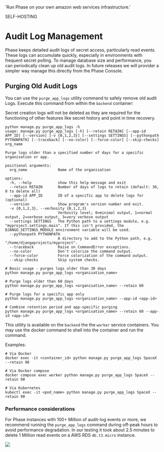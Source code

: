 
  'Run Phase on your own amazon web services infrastructure.'

<Tag variant="small">SELF-HOSTING</Tag>

# Audit Log Management

Phase keeps detailed audit logs of secret access, particularly read events. These logs can accumulate quickly, especially in environments with frequent secret polling. To manage database size and performance, you can periodically clean up old audit logs. In future releases we will provider a simpler way manage this directly from the Phase Console.

## Purging Old Audit Logs

You can use the `purge_app_logs` utility command to safely remove old audit Logs. Execute this command from within the `backend` container:

<Note>
Secret creation logs will not be deleted as they are required for the functioning of other features like secret history and point in time recovery.
</Note>

```fish
python manage.py purge_app_logs -h
usage: manage.py purge_app_logs [-h] [--retain RETAIN] [--app-id APP_ID] [--version] [-v {0,1,2,3}] [--settings SETTINGS] [--pythonpath PYTHONPATH] [--traceback] [--no-color] [--force-color] [--skip-checks] org_name

Purge logs older than a specified number of days for a specific organisation or app.

positional arguments:
  org_name              Name of the organisation

options:
  -h, --help            show this help message and exit
  --retain RETAIN       Number of days of logs to retain (default: 30, 0 to delete all)
  --app-id APP_ID       ID of a specific app to delete logs for (optional)
  --version             Show program's version number and exit.
  -v {0,1,2,3}, --verbosity {0,1,2,3}
                        Verbosity level; 0=minimal output, 1=normal output, 2=verbose output, 3=very verbose output
  --settings SETTINGS   The Python path to a settings module, e.g. "myproject.settings.main". If this isn't provided, the DJANGO_SETTINGS_MODULE environment variable will be used.
  --pythonpath PYTHONPATH
                        A directory to add to the Python path, e.g. "/home/djangoprojects/myproject".
  --traceback           Raise on CommandError exceptions.
  --no-color            Don't colorize the command output.
  --force-color         Force colorization of the command output.
  --skip-checks         Skip system checks.
```

```fish
# Basic usage - purges logs older than 30 days
python manage.py purge_app_logs <organisation_name>

# Purge logs older than 60 days
python manage.py purge_app_logs <organisation_name> --retain 60

# Purge logs for a specific app only
python manage.py purge_app_logs <organisation_name> --app-id <app-id>

# Combine retention period and app-specific purging
python manage.py purge_app_logs <organisation_name> --retain 60 --app-id <app-id>
```

This utility is available on the `backend` the the `worker` service containers. You may use the docker command to shell into the container and run the command.

Examples:
```fish
# Via Docker 
docker exec -it <container_id> python manage.py purge_app_logs SpaceX --retain 90

# Via Docker compose
docker compose exec worker python manage.py purge_app_logs SpaceX --retain 90

# Via Kubernetes
kubectl exec -it <pod_name> python manage.py purge_app_logs SpaceX --retain 90
```

### Performance considerations

For Phase instances with 100+ Million of audit-log events or more, we recommend running the `purge_app_logs` command during off-peak hours to avoid performance degradation. In our testing it took about 2.5 minutes to delete 1 Million read events on a AWS RDS `db.t3.micro` instance.

![](/assets/images/self-hosting/maintenance/rds-log-delete-graph.png)
